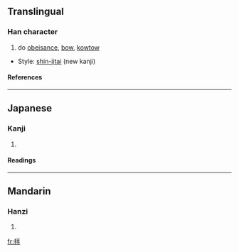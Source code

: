 {{see|拜}}

==Translingual==
===Han character===
{{Han char|rn=64|rad=手|as=05|sn=8|four=|canj=手一手十 (QMQJ)}}
# do [[obeisance]], [[bow]], [[kowtow]]


* Style: [[shin-jitai]] (new kanji)
====References====
{{Han ref|kx=0427.161|dkj=11969|dj=0776.010|hdz=31847.071|uh=62DD|ud=25309}}
----
==Japanese==
===Kanji===
{{ja-kanji|grade=6|rs=手05}}
# {{defn|Japanese}} 
====Readings====
{{ja-readings|on=[[はい]] (hai)|kun=[[おがむ]] (ogamu)}}
----
==Mandarin==
===Hanzi===
{{cmn-hanzi|pin=[[bài]] ([[bai4]])|wg=pai<sup>4</sup>}}
# {{defn|Mandarin}}

[[fr:拝]]